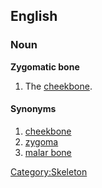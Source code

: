 {{wikipedia}}
==English==
===Noun===
'''Zygomatic bone'''

#The [[cheekbone]].

====Synonyms====
#[[cheekbone]]
#[[zygoma]]
#[[malar bone]]

[[Category:Skeleton]]